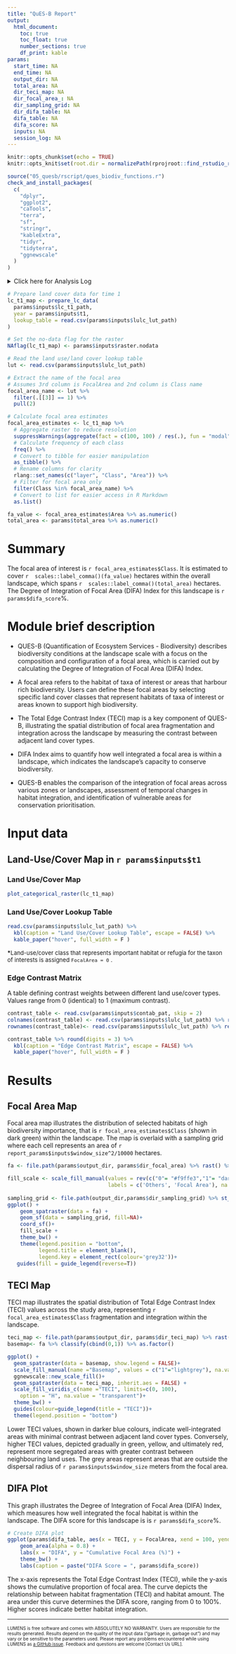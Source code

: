 ```yaml
---
title: "QuES-B Report"
output: 
  html_document:
    toc: true
    toc_float: true
    number_sections: true
    df_print: kable
params:
  start_time: NA
  end_time: NA
  output_dir: NA
  total_area: NA
  dir_teci_map: NA
  dir_focal_area_: NA
  dir_sampling_grid: NA
  dir_difa_table: NA
  difa_table: NA
  difa_score: NA
  inputs: NA
  session_log: NA
---
```


```r
knitr::opts_chunk$set(echo = TRUE)
knitr::opts_knit$set(root.dir = normalizePath(rprojroot::find_rstudio_root_file()))
```

```r
source("05_quesb/rscript/ques_biodiv_functions.r")
check_and_install_packages(
  c(
    "dplyr",
    "ggplot2",
    "caTools",
    "terra",
    "sf",
    "stringr",
    "kableExtra",
    "tidyr",
    "tidyterra",
    "ggnewscale"
  )
)
```



<details><summary>Click here for Analysis Log</summary>

```r

analysis_log <- tribble(
  ~Category,                   ~Details,
  "Analysis Start",        params$start_time,
  "Analysis End",          params$end_time,
  "Input Data and Parameters", "",
  "1. Landcover map",      params$inputs$lc_t1_path,
  "2. Year", as.character(params$inputs$t1),
  "3. Landcover lookup",   params$inputs$lulc_lut_path,
  "4. Contrast table",     params$inputs$contab_path,
  "5. NoData land-cover class", as.character(params$inputs$raster.nodata),
  "6. Number of sampling points (n)", as.character(params$inputs$sampling_points),
  "7. Mowing window radius (metres)", as.character(params$inputs$window_size),
  "8. Mowing window shape", as.character(params$inputs$window.shap),
  "9. Fragstats config file", params$inputs$fca_path,
  "10. Fragstats directory", params$inputs$fragstats_path,
  "Output Files", "",
  "Output Workspace",      paste0(getwd(), params$output_dir),
  "1. Focal Area Map",     file.path(params$output_dir, params$dir_focal_area_),
  "2. TECI Map", file.path(params$output_dir, params$dir_teci_map),
  "3. DIFA Table",file.path(params$output_dir, params$dir_difa_table),
  "4. Sampling Grid",file.path(params$output_dir, params$dir_sampling_grid),
  "Session Summary", "",
) %>% rbind(format_session_info_table())

analysis_log %>% kbl(caption = "Analysis Log", escape = FALSE) %>%
  kable_paper("hover", full_width = F )
```
</details>


```r
# Prepare land cover data for time 1
lc_t1_map <- prepare_lc_data(
  params$inputs$lc_t1_path,
  year = params$inputs$t1,
  lookup_table = read.csv(params$inputs$lulc_lut_path)
)

# Set the no-data flag for the raster
NAflag(lc_t1_map) <- params$inputs$raster.nodata

# Read the land use/land cover lookup table
lut <- read.csv(params$inputs$lulc_lut_path)

# Extract the name of the focal area
# Assumes 3rd column is FocalArea and 2nd column is Class name
focal_area_name <- lut %>%
  filter(.[[3]] == 1) %>% 
  pull(2)

# Calculate focal area estimates
focal_area_estimates <- lc_t1_map %>%
  # Aggregate raster to reduce resolution
  suppressWarnings(aggregate(fact = c(100, 100) / res(.), fun = "modal")) %>%
  # Calculate frequency of each class
  freq() %>%
  # Convert to tibble for easier manipulation
  as_tibble() %>%
  # Rename columns for clarity
  rlang::set_names(c("layer", "Class", "Area")) %>%
  # Filter for focal area only
  filter(Class %in% focal_area_name) %>%
  # Convert to list for easier access in R Markdown
  as.list()

fa_value <- focal_area_estimates$Area %>% as.numeric()
total_area <- params$total_area %>% as.numeric()
```

# Summary

The focal area of interest is `r focal_area_estimates$Class`. It is estimated to cover `r  scales::label_comma()(fa_value)` hectares within the overall landscape, which spans `r  scales::label_comma()(total_area)` hectares. The Degree of Integration of Focal Area (DIFA) Index for this landscape is `r params$difa_score`%.

# Module brief description

- QUES-B (Quantification of Ecosystem Services - Biodiversity) describes biodiversity conditions at the landscape scale with a focus on the composition and configuration of a focal area, which is carried out by calculating the Degree of Integration of Focal Area (DIFA) Index.

- A focal area refers to the habitat of taxa of interest or areas that harbour rich biodiversity. Users can define these focal areas by selecting specific land cover classes that represent habitats of taxa of interest or areas known to support high biodiversity.

- The Total Edge Contrast Index (TECI) map is a key component of QUES-B, illustrating the spatial distribution of focal area fragmentation and integration across the landscape by measuring the contrast between adjacent land cover types.

- DIFA Index aims to quantify how well integrated a focal area is within a landscape, which indicates the landscape's capacity to conserve biodiversity.

- QUES-B enables the comparison of the integration of focal areas across various zones or landscapes, assessment of temporal changes in habitat integration, and identification of vulnerable areas for conservation prioritisation.


# Input data

## Land-Use/Cover Map in `r params$inputs$t1` {.tabset}

### Land Use/Cover Map

```r
plot_categorical_raster(lc_t1_map)
```

### Land Use/Cover Lookup Table

```r
read.csv(params$inputs$lulc_lut_path) %>% 
  kbl(caption = "Land Use/Cover Lookup Table", escape = FALSE) %>%
  kable_paper("hover", full_width = F )
```

<font size="2"> **\***Land-use/cover class that represents important habitat or refugia for the taxon of interests is assigned `FocalArea = 0` .</font size>


### Edge Contrast Matrix

A table defining contrast weights between different land use/cover types. Values range from 0 (identical) to 1 (maximum contrast).

```r
contrast_table <- read.csv(params$inputs$contab_pat, skip = 2)
colnames(contrast_table) <- read.csv(params$inputs$lulc_lut_path) %>% rename(Value=1) %>% filter(!Value %in% 0) %>% pull(2)
rownames(contrast_table)<- read.csv(params$inputs$lulc_lut_path) %>% rename(Value=1) %>%  filter(!Value %in% 0) %>% pull(2)

contrast_table %>% round(digits = 3) %>% 
  kbl(caption = "Edge Contrast Matrix", escape = FALSE) %>%
  kable_paper("hover", full_width = F )
```

# Results

<!-- Brief explanation of how to interpret the presented data at the landscape level. -->

<!-- Standard text, mandatory for all LUMENS Module -->

## Focal Area Map

Focal area map illustrates the distribution of selected habitats of high biodiversity importance, that is `r focal_area_estimates$Class` (shown in dark green) within the landscape. The map is overlaid with a sampling grid where each cell represents an area of `r report_params$inputs$window_size^2/10000` hectares.

```r
fa <- file.path(params$output_dir, params$dir_focal_area) %>% rast() %>% terra::as.factor()

fill_scale <- scale_fill_manual(values = rev(c("0"= "#f9ffe3","1"= "darkgreen")), na.value = "white",
                                labels = c('Others', 'Focal Area'), na.translate = F )
                    
sampling_grid <- file.path(output_dir,params$dir_sampling_grid) %>% st_read(quiet=TRUE)
ggplot() +
    geom_spatraster(data = fa) +
    geom_sf(data = sampling_grid, fill=NA)+
    coord_sf()+
    fill_scale +
    theme_bw() +
    theme(legend.position = "bottom", 
          legend.title = element_blank(), 
          legend.key = element_rect(colour='grey32'))+
   guides(fill = guide_legend(reverse=T))
```

## TECI Map

TECI map illustrates the spatial distribution of Total Edge Contrast Index (TECI) values across the study area, representing `r focal_area_estimates$Class` fragmentation and integration within the landscape.

```r
teci_map <- file.path(params$output_dir, params$dir_teci_map) %>% rast() 
basemap<- fa %>% classify(cbind(0,1)) %>% as.factor()

ggplot() +
  geom_spatraster(data = basemap, show.legend = FALSE)+
  scale_fill_manual(name ="Basemap", values = c("1"="lightgrey"), na.value = "transparent")+
  ggnewscale::new_scale_fill()+
  geom_spatraster(data = teci_map, inherit.aes = FALSE) +
  scale_fill_viridis_c(name ="TECI", limits=c(0, 100),
    option = "H", na.value = "transparent")+
  theme_bw() +
  guides(colour=guide_legend(title = "TECI"))+
  theme(legend.position = "bottom")
```

Lower TECI values, shown in darker blue colours, indicate well-integrated areas with minimal contrast between adjacent land cover types. Conversely, higher TECI values, depicted gradually in green, yellow, and ultimately red, represent more segregated areas with greater contrast between neighbouring land uses. The grey areas represent areas that are outside the dispersal radius of `r params$inputs$window_size` meters from the focal area.

## DIFA Plot

This graph illustrates the Degree of Integration of Focal Area (DIFA) Index, which measures how well integrated the focal habitat is within the landscape. The DIFA score for this landscape is is `r params$difa_score`%.

```r
# Create DIFA plot
ggplot(params$difa_table, aes(x = TECI, y = FocalArea, xend = 100, yend = 100)) +
    geom_area(alpha = 0.8) +
    labs(x = "DIFA", y = "Cumulative Focal Area (%)") +
    theme_bw() +
    labs(caption = paste("DIFA Score = ", params$difa_score))
```

The x-axis represents the Total Edge Contrast Index (TECI), while the y-axis shows the cumulative proportion of focal area. The curve depicts the relationship between habitat fragmentation (TECI) and habitat amount. The area under this curve determines the DIFA score, ranging from 0 to 100%. Higher scores indicate better habitat integration.

------------------------------------------------------------------------

<!-- Mandatory closing statement for all module -->

<font size="1"> LUMENS is free software and comes with ABSOLUTELY NO WARRANTY. Users are responsible for the results generated. Results depend on the quality of the input data ("garbage in, garbage out") and may vary or be sensitive to the parameters used. Please report any problems encountered while using LUMENS as [a GitHub issue](https://github.com/icraf-indonesia/lumens-shiny/issues). Feedback and questions are welcome [Contact Us URL]. </font size>
